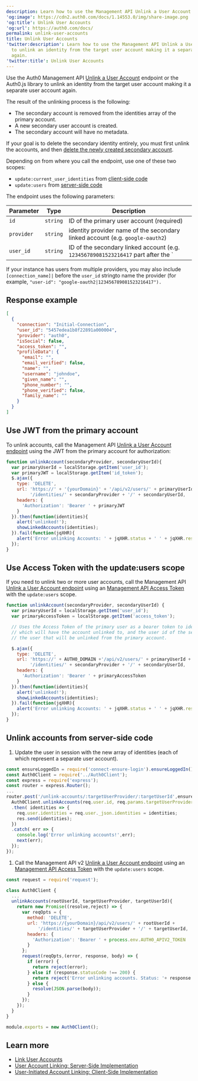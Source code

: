 ```yaml
---
description: Learn how to use the Management API Unlink a User Account endpoint to unlink an identity from the target user account making it a separate user account again.
'og:image': https://cdn2.auth0.com/docs/1.14553.0/img/share-image.png
'og:title': Unlink User Accounts
'og:url': https://auth0.com/docs/
permalink: unlink-user-accounts
title: Unlink User Accounts
'twitter:description': Learn how to use the Management API Unlink a User Account endpoint
  to unlink an identity from the target user account making it a separate user account
  again.
'twitter:title': Unlink User Accounts
---
```

Use the Auth0 <Tooltip tip="Management API: A product to allow customers to perform administrative tasks." cta="View Glossary" href="/glossary?term=Management+API">Management API</Tooltip> [Unlink a User Account](https://auth0.com/docs/api/management/v2#!/Users/delete_user_identity_by_user_id) endpoint or the Auth0.js library to unlink an identity from the target user account making it a separate user account again.

The result of the unlinking process is the following:

* The secondary account is removed from the identities array of the primary account.
* A new secondary user account is created.
* The secondary account will have no metadata.

If your goal is to delete the secondary identity entirely, you must first unlink the accounts, and then [delete the newly created secondary account](/manage-users/user-accounts/delete-users).

Depending on from where you call the endpoint, use one of these two scopes:

* `update:current_user_identities` from [client-side code](/manage-users/user-accounts/user-account-linking/user-initiated-account-linking-client-side-implementation)
* `update:users` from [server-side code](/manage-users/user-accounts/user-account-linking/suggested-account-linking-server-side-implementation)

The endpoint uses the following parameters:

<table class="table"><thead>
<tr>
<th>Parameter</th>
<th>Type</th>
<th>Description</th>
</tr>
</thead>
<tbody>
<tr>
<td><code>id</code></td>
<td><code>string</code></td>
<td>ID of the primary user account (required)</td>
</tr>
<tr>
<td><code>provider</code></td>
<td><code>string</code></td>
<td>identity provider name of the secondary linked account (e.g. <code>google-oauth2</code>)</td>
</tr>
<tr>
<td><code>user_id</code></td>
<td><code>string</code></td>
<td>ID of the secondary linked account (e.g. <code>123456789081523216417</code> part after the `</td>
</tr>
</tbody>
</table>

If your instance has users from multiple providers, you may also include `[connection_name]|` before the `user_id` stringto name the provider (for example, `"user-id": "google-oauth2|123456789081523216417").`

## Response example

```json lines
[
  {
    "connection": "Initial-Connection",
    "user_id": "5457edea1b8f22891a000004",
    "provider": "auth0",
    "isSocial": false,
    "access_token": "",
    "profileData": {
      "email": "",
      "email_verified": false,
      "name": "",
      "username": "johndoe",
      "given_name": "",
      "phone_number": "",
      "phone_verified": false,
      "family_name": ""
    }
  }
]
```






## Use JWT from the primary account

To unlink accounts, call the Management API [Unlink a User Account endpoint](https://auth0.com/docs/api/v2#!/Users/delete_user_identity_by_user_id) using the <Tooltip tip="JSON Web Token (JWT): Standard ID Token format (and often Access Token format) used to represent claims securely between two parties." cta="View Glossary" href="/glossary?term=JWT">JWT</Tooltip> from the primary account for authorization:

```javascript lines
function unlinkAccount(secondaryProvider, secondaryUserId){
  var primaryUserId = localStorage.getItem('user_id');
  var primaryJWT = localStorage.getItem('id_token');
  $.ajax({
    type: 'DELETE',
    url: 'https://' + '{yourDomain}' + '/api/v2/users/' + primaryUserId +
         '/identities/' + secondaryProvider + '/' + secondaryUserId,
    headers: {
      'Authorization': 'Bearer ' + primaryJWT
    }
  }).then(function(identities){
    alert('unlinked!');
    showLinkedAccounts(identities);
  }).fail(function(jqXHR){
    alert('Error unlinking Accounts: ' + jqXHR.status + ' ' + jqXHR.responseText);
  });
}
```






## Use Access Token with the update:users scope

If you need to unlink two or more user accounts, call the Management API [Unlink a User Account endpoint](https://auth0.com/docs/api/v2#!/Users/delete_user_identity_by_user_id) using an [Management API Access Token](https://auth0.com/docs/api/v2/tokens) with the `update:users` scope.

```javascript lines
function unlinkAccount(secondaryProvider, secondaryUserId) {
  var primaryUserId = localStorage.getItem('user_id');
  var primaryAccessToken = localStorage.getItem('access_token');

  // Uses the Access Token of the primary user as a bearer token to identify the account
  // which will have the account unlinked to, and the user id of the secondary user, to identify
  // the user that will be unlinked from the primary account.

  $.ajax({
    type: 'DELETE',
    url: 'https://' + AUTH0_DOMAIN +'/api/v2/users/' + primaryUserId +
         '/identities/' + secondaryProvider + '/' + secondaryUserId,
    headers: {
      'Authorization': 'Bearer ' + primaryAccessToken
    }
  }).then(function(identities){
    alert('unlinked!');
    showLinkedAccounts(identities);
  }).fail(function(jqXHR){
    alert('Error unlinking Accounts: ' + jqXHR.status + ' ' + jqXHR.responseText);
  });
}
```






## Unlink accounts from server-side code

1. Update the user in session with the new array of identities (each of which represent a separate user account).

```javascript lines
const ensureLoggedIn = require('connect-ensure-login').ensureLoggedIn();
const Auth0Client = require('../Auth0Client');
const express = require('express');
const router = express.Router();
...
router.post('/unlink-accounts/:targetUserProvider/:targetUserId',ensureLoggedIn, (req,res,next) => {
  Auth0Client.unlinkAccounts(req.user.id, req.params.targetUserProvider, req.params.targetUserId)
  .then( identities => {
    req.user.identities = req.user._json.identities = identities;
    res.send(identities);
  })
  .catch( err => {
    console.log('Error unlinking accounts!',err);
    next(err);
  });
});
```






1. Call the Management API v2 [Unlink a User Account endpoint](https://auth0.com/docs/api/v2#!/Users/delete_user_identity_by_user_id) using an [Management API Access Token](https://auth0.com/docs/api/v2/tokens) with the `update:users` scope.

```javascript lines expandable
const request = require('request');

class Auth0Client {
  ...
  unlinkAccounts(rootUserId, targetUserProvider, targetUserId){
    return new Promise((resolve,reject) => {
      var reqOpts = {
        method: 'DELETE',
        url: 'https://{yourDomain}/api/v2/users/' + rootUserId +
            '/identities/' + targetUserProvider + '/' + targetUserId,
        headers: {
          'Authorization': 'Bearer ' + process.env.AUTH0_APIV2_TOKEN
        }
      };
      request(reqOpts,(error, response, body) => {
        if (error) {
          return reject(error);
        } else if (response.statusCode !== 200) {
          return reject('Error unlinking accounts. Status: '+ response.statusCode + ' ' + JSON.stringify(body));
        } else {
          resolve(JSON.parse(body));
        }
      });
    });
  }
}

module.exports = new Auth0Client();
```






## Learn more

* [Link User Accounts](/manage-users/user-accounts/user-account-linking/link-user-accounts)
* [User Account Linking: Server-Side Implementation](/manage-users/user-accounts/user-account-linking/suggested-account-linking-server-side-implementation)
* [User-Initiated Account Linking: Client-Side Implementation](/manage-users/user-accounts/user-account-linking/user-initiated-account-linking-client-side-implementation)
